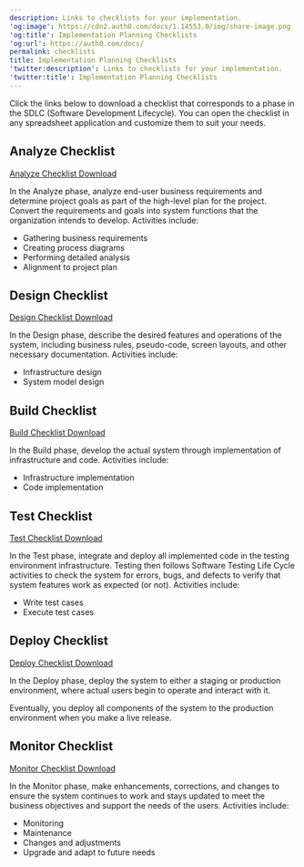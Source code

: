 ```yaml
---
description: Links to checklists for your implementation.
'og:image': https://cdn2.auth0.com/docs/1.14553.0/img/share-image.png
'og:title': Implementation Planning Checklists
'og:url': https://auth0.com/docs/
permalink: checklists
title: Implementation Planning Checklists
'twitter:description': Links to checklists for your implementation.
'twitter:title': Implementation Planning Checklists
---
```

Click the links below to download a checklist that corresponds to a phase in the SDLC (Software Development Lifecycle). You can open the checklist in any spreadsheet application and customize them to suit your needs.

## Analyze Checklist

[Analyze Checklist Download](https://cdn2.auth0.com/docs/media/articles/architecture-scenarios/checklists/Analyze-Checklist.xlsx)

In the Analyze phase, analyze end-user business requirements and determine project goals as part of the high-level plan for the project. Convert the requirements and goals into system functions that the organization intends to develop. Activities include:

* Gathering business requirements
* Creating process diagrams
* Performing detailed analysis
* Alignment to project plan

## Design Checklist

[Design Checklist Download](https://cdn2.auth0.com/docs/media/articles/architecture-scenarios/checklists/Design-Checklist.xlsx)

In the Design phase, describe the desired features and operations of the system, including business rules, pseudo-code, screen layouts, and other necessary documentation. Activities include:

* Infrastructure design
* System model design

## Build Checklist

[Build Checklist Download](https://cdn2.auth0.com/docs/media/articles/architecture-scenarios/checklists/Build-Checklist.xlsx)

In the Build phase, develop the actual system through implementation of infrastructure and code. Activities include:

* Infrastructure implementation
* Code implementation

## Test Checklist

[Test Checklist Download](https://cdn2.auth0.com/docs/media/articles/architecture-scenarios/checklists/Test-Checklist.xlsx)

In the Test phase, integrate and deploy all implemented code in the testing environment infrastructure. Testing then follows Software Testing Life Cycle activities to check the system for errors, bugs, and defects to verify that system features work as expected (or not). Activities include:

* Write test cases
* Execute test cases

## Deploy Checklist

[Deploy Checklist Download](https://cdn2.auth0.com/docs/media/articles/architecture-scenarios/checklists/Deploy-Checklist.xlsx)

In the Deploy phase, deploy the system to either a staging or production environment, where actual users begin to operate and interact with it.

Eventually, you deploy all components of the system to the production environment when you make a live release.

## Monitor Checklist

[Monitor Checklist Download](https://assets.ctfassets.net/cdy7uua7fh8z/4FYZQXQHknEDkLflShHXBz/d8757810ace0fc9dbabad9b1715d0dbf/Monitor-Checklist.xlsx)

In the Monitor phase, make enhancements, corrections, and changes to ensure the system continues to work and stays updated to meet the business objectives and support the needs of the users. Activities include:

* Monitoring
* Maintenance
* Changes and adjustments
* Upgrade and adapt to future needs